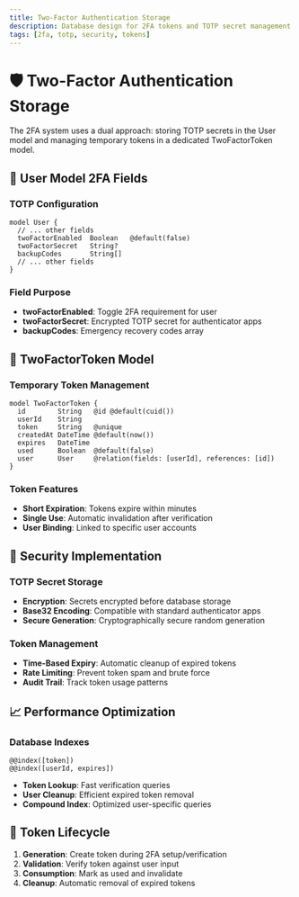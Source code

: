 ```yaml
---
title: Two-Factor Authentication Storage
description: Database design for 2FA tokens and TOTP secret management
tags: [2fa, totp, security, tokens]
---
```


# 🛡️ Two-Factor Authentication Storage

The 2FA system uses a dual approach: storing TOTP secrets in the User model and managing temporary tokens in a dedicated TwoFactorToken model.

## 🔧 User Model 2FA Fields

### TOTP Configuration
```prisma
model User {
  // ... other fields
  twoFactorEnabled  Boolean   @default(false)
  twoFactorSecret   String?
  backupCodes       String[]
  // ... other fields
}
```

### Field Purpose
- **twoFactorEnabled**: Toggle 2FA requirement for user
- **twoFactorSecret**: Encrypted TOTP secret for authenticator apps
- **backupCodes**: Emergency recovery codes array

## 🎫 TwoFactorToken Model

### Temporary Token Management
```prisma
model TwoFactorToken {
  id        String   @id @default(cuid())
  userId    String
  token     String   @unique
  createdAt DateTime @default(now())
  expires   DateTime
  used      Boolean  @default(false)
  user      User     @relation(fields: [userId], references: [id])
}
```

### Token Features
- **Short Expiration**: Tokens expire within minutes
- **Single Use**: Automatic invalidation after verification
- **User Binding**: Linked to specific user accounts

## 🔐 Security Implementation

### TOTP Secret Storage
- **Encryption**: Secrets encrypted before database storage
- **Base32 Encoding**: Compatible with standard authenticator apps
- **Secure Generation**: Cryptographically secure random generation

### Token Management
- **Time-Based Expiry**: Automatic cleanup of expired tokens
- **Rate Limiting**: Prevent token spam and brute force
- **Audit Trail**: Track token usage patterns

## 📈 Performance Optimization

### Database Indexes
```prisma
@@index([token])
@@index([userId, expires])
```

- **Token Lookup**: Fast verification queries
- **User Cleanup**: Efficient expired token removal
- **Compound Index**: Optimized user-specific queries

## 🔄 Token Lifecycle

1. **Generation**: Create token during 2FA setup/verification
2. **Validation**: Verify token against user input
3. **Consumption**: Mark as used and invalidate
4. **Cleanup**: Automatic removal of expired tokens 